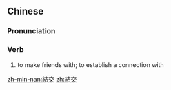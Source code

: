 {{also|结交}}
==Chinese==
{{zh-forms|s=结交}}

===Pronunciation===
{{zh-pron
|m=jiéjiāo
|c=git3 gaau1
|h=pfs=kiet-kâu
|mn=kiat-kau
|cat=v
}}

===Verb===
{{zh-verb}}

# {{lb|zh|literary}} to make friends with; to establish a connection with

[[zh-min-nan:結交]]
[[zh:結交]]